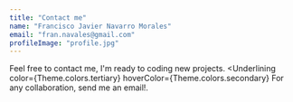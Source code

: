 ```yaml
---
title: "Contact me"
name: "Francisco Javier Navarro Morales"
email: "fran.navales@gmail.com"
profileImage: "profile.jpg"
---
```


Feel free to contact me, I'm ready to coding new projects. <Underlining color={Theme.colors.tertiary} hoverColor={Theme.colors.secondary} For any collaboration, send me an email!</Underlining>.